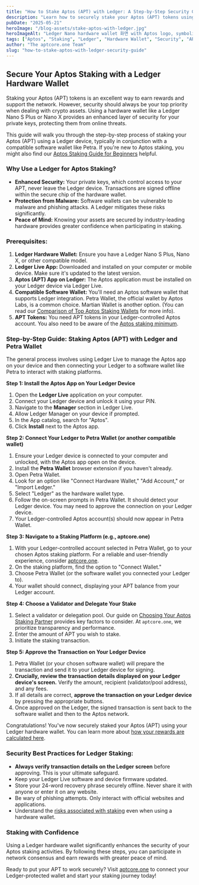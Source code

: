 ```yaml
---
title: "How to Stake Aptos (APT) with Ledger: A Step-by-Step Security Guide"
description: "Learn how to securely stake your Aptos (APT) tokens using a Ledger hardware wallet. This step-by-step guide covers setup, connecting to a compatible wallet like Petra, and best practices for secure Aptos staking."
pubDate: "2025-05-21"
heroImage: "/blog-assets/stake-aptos-with-ledger.jpg"
heroImageAlt: "Ledger Nano hardware wallet 화면 with Aptos logo, symbolizing secure APT staking"
tags: ["Aptos", "Staking", "Ledger", "Hardware Wallet", "Security", "APT", "Petra Wallet", "Crypto Security"]
author: "The aptcore.one Team"
slug: "how-to-stake-aptos-with-ledger-security-guide"
---
```


## Secure Your Aptos Staking with a Ledger Hardware Wallet

Staking your Aptos (APT) tokens is an excellent way to earn rewards and support the network. However, security should always be your top priority when dealing with crypto assets. Using a hardware wallet like a Ledger Nano S Plus or Nano X provides an enhanced layer of security for your private keys, protecting them from online threats.

This guide will walk you through the step-by-step process of staking your Aptos (APT) using a Ledger device, typically in conjunction with a compatible software wallet like Petra. If you're new to Aptos staking, you might also find our [Aptos Staking Guide for Beginners](/blog/aptos-staking-guide-beginners) helpful.

### Why Use a Ledger for Aptos Staking?

* **Enhanced Security:** Your private keys, which control access to your APT, never leave the Ledger device. Transactions are signed offline within the secure chip of the hardware wallet.
* **Protection from Malware:** Software wallets can be vulnerable to malware and phishing attacks. A Ledger mitigates these risks significantly.
* **Peace of Mind:** Knowing your assets are secured by industry-leading hardware provides greater confidence when participating in staking.

### Prerequisites:

1.  **Ledger Hardware Wallet:** Ensure you have a Ledger Nano S Plus, Nano X, or other compatible model.
2.  **Ledger Live App:** Downloaded and installed on your computer or mobile device. Make sure it's updated to the latest version.
3.  **Aptos (APT) App on Ledger:** The Aptos application must be installed on your Ledger device via Ledger Live.
4.  **Compatible Software Wallet:** You'll need an Aptos software wallet that supports Ledger integration. Petra Wallet, the official wallet by Aptos Labs, is a common choice. Martian Wallet is another option. (You can read our [Comparison of Top Aptos Staking Wallets](/blog/comparing-top-aptos-staking-wallets) for more info).
5.  **APT Tokens:** You need APT tokens in your Ledger-controlled Aptos account. You also need to be aware of the [Aptos staking minimum](/blog/aptos-staking-minimum-how-much-apt-to-start).

### Step-by-Step Guide: Staking Aptos (APT) with Ledger and Petra Wallet

The general process involves using Ledger Live to manage the Aptos app on your device and then connecting your Ledger to a software wallet like Petra to interact with staking platforms.

**Step 1: Install the Aptos App on Your Ledger Device**

1.  Open the **Ledger Live** application on your computer.
2.  Connect your Ledger device and unlock it using your PIN.
3.  Navigate to the **Manager** section in Ledger Live.
4.  Allow Ledger Manager on your device if prompted.
5.  In the App catalog, search for "Aptos".
6.  Click **Install** next to the Aptos app.

**Step 2: Connect Your Ledger to Petra Wallet (or another compatible wallet)**

1.  Ensure your Ledger device is connected to your computer and unlocked, with the Aptos app open on the device.
2.  Install the **Petra Wallet** browser extension if you haven't already.
3.  Open Petra Wallet.
4.  Look for an option like "Connect Hardware Wallet," "Add Account," or "Import Ledger."
5.  Select "Ledger" as the hardware wallet type.
6.  Follow the on-screen prompts in Petra Wallet. It should detect your Ledger device. You may need to approve the connection on your Ledger device.
7.  Your Ledger-controlled Aptos account(s) should now appear in Petra Wallet.

**Step 3: Navigate to a Staking Platform (e.g., aptcore.one)**

1.  With your Ledger-controlled account selected in Petra Wallet, go to your chosen Aptos staking platform. For a reliable and user-friendly experience, consider [aptcore.one](https://aptcore.one).
2.  On the staking platform, find the option to "Connect Wallet."
3.  Choose Petra Wallet (or the software wallet you connected your Ledger to).
4.  Your wallet should connect, displaying your APT balance from your Ledger account.

**Step 4: Choose a Validator and Delegate Your Stake**

1.  Select a validator or delegation pool. Our guide on [Choosing Your Aptos Staking Partner](/blog/choosing-aptos-staking-partner) provides key factors to consider. At `aptcore.one`, we prioritize transparency and performance.
2.  Enter the amount of APT you wish to stake.
3.  Initiate the staking transaction.

**Step 5: Approve the Transaction on Your Ledger Device**

1.  Petra Wallet (or your chosen software wallet) will prepare the transaction and send it to your Ledger device for signing.
2.  **Crucially, review the transaction details displayed on your Ledger device's screen.** Verify the amount, recipient (validator/pool address), and any fees.
3.  If all details are correct, **approve the transaction on your Ledger device** by pressing the appropriate buttons.
4.  Once approved on the Ledger, the signed transaction is sent back to the software wallet and then to the Aptos network.

Congratulations! You've now securely staked your Aptos (APT) using your Ledger hardware wallet. You can learn more about [how your rewards are calculated here](/blog/aptos-rewards-apr-apy-explained).

### Security Best Practices for Ledger Staking:

* **Always verify transaction details on the Ledger screen** before approving. This is your ultimate safeguard.
* Keep your Ledger Live software and device firmware updated.
* Store your 24-word recovery phrase securely offline. Never share it with anyone or enter it on any website.
* Be wary of phishing attempts. Only interact with official websites and applications.
* Understand the [risks associated with staking](/blog/risks-of-aptos-staking-how-to-mitigate-them) even when using a hardware wallet.

### Staking with Confidence

Using a Ledger hardware wallet significantly enhances the security of your Aptos staking activities. By following these steps, you can participate in network consensus and earn rewards with greater peace of mind.

Ready to put your APT to work securely? Visit [aptcore.one](https://aptcore.one) to connect your Ledger-protected wallet and start your staking journey today!
